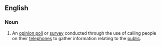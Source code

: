 ==English==

===Noun===
{{head|en|noun|head=[[phone]] [[survey]]}}

# {{lb|en|statistics}} An [[opinion poll]] or [[survey]] conducted through the use of calling people on their [[telephone]]s to gather information relating to the [[public]].